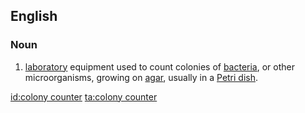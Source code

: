 ==English==
{{wikipedia}}
===Noun===
{{en-noun|head=[[colony]] [[counter]]}}

# {{context|microbiology}} [[laboratory]] equipment used to count colonies of [[bacteria]], or other microorganisms, growing on [[agar]], usually in a [[Petri dish]].

[[id:colony counter]]
[[ta:colony counter]]